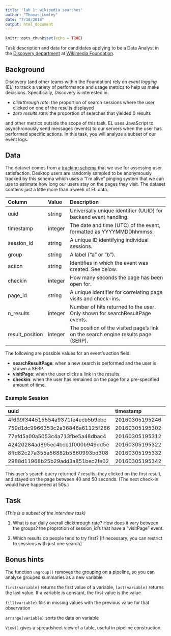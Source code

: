 ```yaml
---
title: 'lab 1: wikipedia searches'
author: "Thomas Lumley"
date: "7/18/2018"
output: html_document
---
```


```r
knitr::opts_chunk$set(echo = TRUE)
```

Task description and data for candidates applying to be a Data Analyst in the [Discovery department](https://www.mediawiki.org/wiki/Wikimedia_Discovery) at [Wikimedia Foundation](https://wikimediafoundation.org/wiki/Home).

## Background

Discovery (and other teams within the Foundation) rely on *event logging* (EL) to track a variety of performance and usage metrics to help us make decisions. Specifically, Discovery is interested in:

- *clickthrough rate*: the proportion of search sessions where the user clicked on one of the results displayed
- *zero results rate*: the proportion of searches that yielded 0 results

and other metrics outside the scope of this task. EL uses JavaScript to asynchronously send messages (events) to our servers when the user has performed specific actions. In this task, you will analyze a subset of our event logs.


## Data

The dataset comes from a [tracking schema](https://meta.wikimedia.org/wiki/Schema:TestSearchSatisfaction2) that we use for assessing user satisfaction. Desktop users are randomly sampled to be anonymously tracked by this schema which uses a "I'm alive" pinging system that we can use to estimate how long our users stay on the pages they visit. The dataset contains just a little more than a week of EL data.

| Column          | Value   | Description                                                                       |
|:----------------|:--------|:----------------------------------------------------------------------------------|
| uuid            | string  | Universally unique identifier (UUID) for backend event handling.                  |
| timestamp       | integer | The date and time (UTC) of the event, formatted as YYYYMMDDhhmmss.                |
| session_id      | string  | A unique ID identifying individual sessions.                                      |
| group           | string  | A label ("a" or "b").                                     |
| action          | string  | Identifies in which the event was created. See below.                             |
| checkin         | integer | How many seconds the page has been open for.                                      |
| page_id         | string  | A unique identifier for correlating page visits and check-ins.                    |
| n_results       | integer | Number of hits returned to the user. Only shown for searchResultPage events.      |
| result_position | integer | The position of the visited page's link on the search engine results page (SERP). |

The following are possible values for an event's action field:

- **searchResultPage**: when a new search is performed and the user is shown a SERP.
- **visitPage**: when the user clicks a link in the results.
- **checkin**: when the user has remained on the page for a pre-specified amount of time.

### Example Session

|uuid                             |      timestamp|session_id       |group |action           | checkin|page_id          | n_results| result_position|
|:--------------------------------|:--------------|:----------------|:-----|:----------------|-------:|:----------------|---------:|---------------:|
|4f699f344515554a9371fe4ecb5b9ebc | 20160305195246|001e61b5477f5efc |b     |searchResultPage |      NA|1b341d0ab80eb77e |         7|              NA|
|759d1dc9966353c2a36846a61125f286 | 20160305195302|001e61b5477f5efc |b     |visitPage        |      NA|5a6a1f75124cbf03 |        NA|               1|
|77efd5a00a5053c4a713fbe5a48dbac4 | 20160305195312|001e61b5477f5efc |b     |checkin          |      10|5a6a1f75124cbf03 |        NA|               1|
|42420284ad895ec4bcb1f000b949dd5e | 20160305195322|001e61b5477f5efc |b     |checkin          |      20|5a6a1f75124cbf03 |        NA|               1|
|8ffd82c27a355a56882b5860993bd308 | 20160305195332|001e61b5477f5efc |b     |checkin          |      30|5a6a1f75124cbf03 |        NA|               1|
|2988d11968b25b29add3a851bec2fe02 | 20160305195342|001e61b5477f5efc |b     |checkin          |      40|5a6a1f75124cbf03 |        NA|               1|

This user's search query returned 7 results, they clicked on the first result, and stayed on the page between 40 and 50 seconds. (The next check-in would have happened at 50s.)


## Task

*(This is a subset of the interview task)*


1. What is our daily overall clickthrough rate? How does it vary between the groups?
the proprotion of session_id's that have a "visitPage" event.

2. Which results do people tend to try first? [If necessary, you can restrict to sessions with just one search]






## Bonus hints

The function `ungroup()` removes the grouping on a pipeline, so you can analyse grouped summaries as a new variable

`first(variable)` returns the first value of a variable, `last(variable)` returns the last value.  If a variable is constant, the first value is the value

`fill(variable)` fills in missing values with the previous value for that observation

`arrange(variable)` sorts the data on variable

`View()` gives a spreadsheet view of a table, useful in pipeline construction.